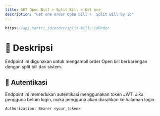 ```yaml
---
title: GET Open Bill > Split Bill > Get one
description: "Get one order Open bill >  Split Bill by id"
---
```


```ts
https://api.tantri.id/order/split-bill/:idOrder
```

# 📖 Deskripsi

Endpoint ini digunakan untuk mengambil order Open bill berbarengan dengan split bill dari sistem.

## 🔑 Autentikasi

Endpoint ini memerlukan autentikasi menggunakan token JWT. Jika pengguna belum login, maka pengguna akan diarahkan ke halaman login.

```http
Authorization: Bearer <your_token>
```
